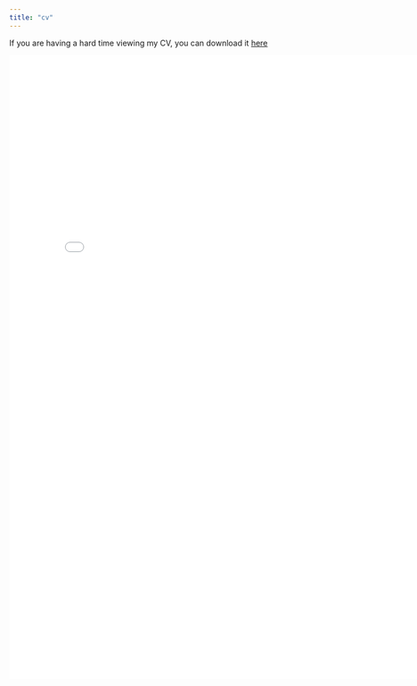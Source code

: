 ```yaml
---
title: "cv"
---
```


If you are having a hard time viewing my CV, you can download it <a href="Pia_Deshpande_CV_feb2025.pdf" target="_blank">here</a>

![](Pia_Deshpande_CV_september15_2025.pdf){width="800px" height="1120px"}






